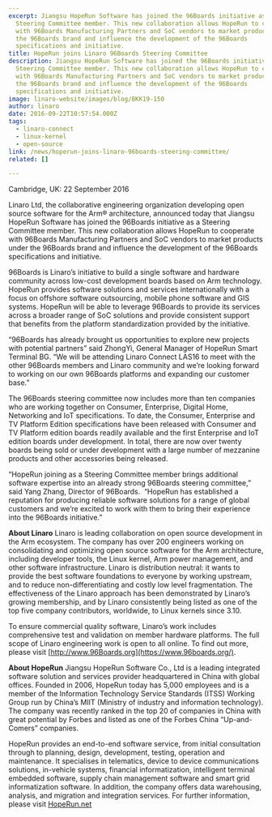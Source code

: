 ```yaml
---
excerpt: Jiangsu HopeRun Software has joined the 96Boards initiative as a
  Steering Committee member. This new collaboration allows HopeRun to cooperate
  with 96Boards Manufacturing Partners and SoC vendors to market products under
  the 96Boards brand and influence the development of the 96Boards
  specifications and initiative.
title: HopeRun joins Linaro 96Boards Steering Committee
description: Jiangsu HopeRun Software has joined the 96Boards initiative as a
  Steering Committee member. This new collaboration allows HopeRun to cooperate
  with 96Boards Manufacturing Partners and SoC vendors to market products under
  the 96Boards brand and influence the development of the 96Boards
  specifications and initiative.
image: linaro-website/images/blog/BKK19-150
author: linaro
date: 2016-09-22T10:57:54.000Z
tags:
  - linaro-connect
  - linux-kernel
  - open-source
link: /news/hoperun-joins-linaro-96boards-steering-committee/
related: []

---
```


Cambridge, UK: 22 September 2016

Linaro Ltd, the collaborative engineering organization developing open source software for the Arm® architecture, announced today that Jiangsu HopeRun Software has joined the 96Boards initiative as a Steering Committee member. This new collaboration allows HopeRun to cooperate with 96Boards Manufacturing Partners and SoC vendors to market products under the 96Boards brand and influence the development of the 96Boards specifications and initiative.

96Boards is Linaro’s initiative to build a single software and hardware community across low-cost development boards based on Arm technology. HopeRun provides software solutions and services internationally with a focus on offshore software outsourcing, mobile phone software and GIS systems. HopeRun will be able to leverage 96Boards to provide its services across a broader range of SoC solutions and provide consistent support that benefits from the platform standardization provided by the initiative.

“96Boards has already brought us opportunities to explore new projects with potential partners” said ZhongYi, General Manager of HopeRun Smart Terminal BG. “We will be attending Linaro Connect LAS16 to meet with the other 96Boards members and Linaro community and we’re looking forward to working on our own 96Boards platforms and expanding our customer base.”

The 96Boards steering committee now includes more than ten companies who are working together on Consumer, Enterprise, Digital Home, Networking and IoT specifications. To date, the Consumer, Enterprise and TV Platform Edition specifications have been released with Consumer and TV Platform edition boards readily available and the first Enterprise and IoT edition boards under development. In total, there are now over twenty boards being sold or under development with a large number of mezzanine products and other accessories being released.

“HopeRun joining as a Steering Committee member brings additional software expertise into an already strong 96Boards steering committee,” said Yang Zhang, Director of 96Boards.  “HopeRun has established a reputation for producing reliable software solutions for a range of global customers and we’re excited to work with them to bring their experience into the 96Boards initiative.”

**About Linaro**
Linaro is leading collaboration on open source development in the Arm ecosystem. The company has over 200 engineers working on consolidating and optimizing open source software for the Arm architecture, including developer tools, the Linux kernel, Arm power management, and other software infrastructure. Linaro is distribution neutral: it wants to provide the best software foundations to everyone by working upstream, and to reduce non-differentiating and costly low level fragmentation. The effectiveness of the Linaro approach has been demonstrated by Linaro’s growing membership, and by Linaro consistently being listed as one of the top five company contributors, worldwide, to Linux kernels since 3.10.

To ensure commercial quality software, Linaro’s work includes comprehensive test and validation on member hardware platforms. The full scope of Linaro engineering work is open to all online. To find out more, please visit [http://www.96Boards.org](https://www.96boards.org/).

**About HopeRun**
Jiangsu HopeRun Software Co., Ltd is a leading integrated software solution and services provider headquartered in China with global offices. Founded in 2006, HopeRun today has 5,000 employees and is a member of the Information Technology Service Standards (ITSS) Working Group run by China’s MIIT (Ministry of industry and information technology). The company was recently ranked in the top 20 of companies in China with great potential by Forbes and listed as one of the Forbes China “Up-and-Comers” companies.

HopeRun provides an end-to-end software service, from initial consultation through to planning, design, development, testing, operation and maintenance. It specialises in telematics, device to device communications solutions, in-vehicle systems, financial informatization, intelligent terminal embedded software, supply chain management software and smart grid informatization software. In addition, the company offers data warehousing, analysis, and migration and integration services. For further information, please visit [HopeRun.net](http://www.hoperun.net)
